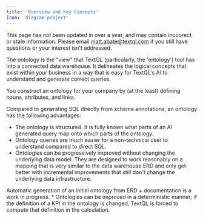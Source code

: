 ```yaml
---
title: 'Overview and Key Concepts'
icon: 'diagram-project'
---
```



<Warning>This page has not been updated in over a year, and may contain inccorect or stale information.  Please email matt.abate@textql.com if you still have questions or your interest isn't addressed.</Warning>

The ontology is the "view" that TextQL (particularly, the 'ontology') tool has into a connected data warehouse. 
It delineates the logical concepts that exist within your business in a way that is easy for TextQL's AI to understand and generate correct queries. 

You construct an ontology for your company by (at the least) defining nouns, attributes, and links.

Compared to generating SQL directly from schema annotations, an ontology has the following advantages:

* The ontology is structured. It is fully known what parts of an AI generated query map onto which parts of the ontology.
* Ontology queries are much easier for a non-technical user to understand compared to direct SQL.
* Ontologies can be progressively improved without changing the underlying data model. 
They are designed to work reasonably on a mapping that is very similar to the data warehouse ERD and only get better with incremental improvements that still don't change the underlying data infrastructure.
<Tip>
Automatic generation of an initial ontology from ERD + documentation is a work in progress.
</Tip>
* Ontologies can be improved in a deterministic manner; if the definition of a KPI in the ontology is changed, TextQL is forced to compute that definition in the calculation.
